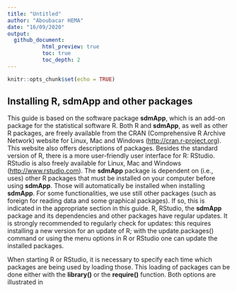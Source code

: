 ```yaml
---
title: "Untitled"
author: "Aboubacar HEMA"
date: "16/09/2020"
output: 
  github_document:
           html_preview: true
           toc: true
           toc_depth: 2
---
```


```r
knitr::opts_chunk$set(echo = TRUE)
```

## Installing R, **sdmApp** and other packages

This guide is based on the software package **sdmApp**, which is an add-on package for the statistical software R. Both R and **sdmApp**, as well as other R packages, are freely available from the CRAN (Comprehensive R Archive Network) website for Linux, Mac and Windows (<http://cran.r-project.org>). This website also offers descriptions of packages. Besides the standard version of R, there is a more user-friendly user interface for R: RStudio. RStudio is also freely available for Linux, Mac and Windows (<http://www.rstudio.com>). The **sdmApp** package is dependent on (i.e., uses) other R packages that must be installed on your computer before using **sdmApp**. Those will automatically be installed when installing **sdmApp**. For some functionalities, we use still other packages (such as foreign for reading data and some graphical packages). If so, this is indicated in the appropriate section in this guide. R, RStudio, the **sdmApp** package and its dependencies and other packages have regular updates. It is strongly recommended to regularly check for updates: this requires installing a new version for an update of R; with the update.packages() command or using the menu options in R or RStudio one can update the installed packages.


When starting R or RStudio, it is necessary to specify each time which packages are being used by loading those. This loading of packages can be done either with the **library()** or the **require()** function. Both options are illustrated in
